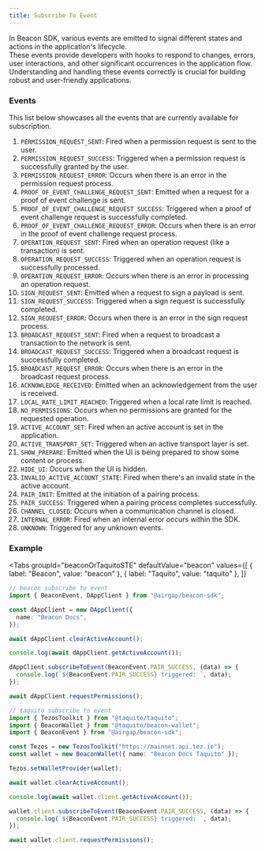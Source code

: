 ```yaml
---
title: Subscribe To Event
---
```



In Beacon SDK, various events are emitted to signal different states and actions in the application's lifecycle. <br />
These events provide developers with hooks to respond to changes, errors, user interactions, and other significant occurrences in the application flow.<br />
Understanding and handling these events correctly is crucial for building robust and user-friendly applications. <br />

### Events

This list below showcases all the events that are currently available for subscription.

1. `PERMISSION_REQUEST_SENT`: Fired when a permission request is sent to the user.
2. `PERMISSION_REQUEST_SUCCESS`: Triggered when a permission request is successfully granted by the user.
3. `PERMISSION_REQUEST_ERROR`: Occurs when there is an error in the permission request process.
4. `PROOF_OF_EVENT_CHALLENGE_REQUEST_SENT`: Emitted when a request for a proof of event challenge is sent.
5. `PROOF_OF_EVENT_CHALLENGE_REQUEST_SUCCESS`: Triggered when a proof of event challenge request is successfully completed.
6. `PROOF_OF_EVENT_CHALLENGE_REQUEST_ERROR`: Occurs when there is an error in the proof of event challenge request process.
7. `OPERATION_REQUEST_SENT`: Fired when an operation request (like a transaction) is sent.
8. `OPERATION_REQUEST_SUCCESS`: Triggered when an operation request is successfully processed.
9. `OPERATION_REQUEST_ERROR`: Occurs when there is an error in processing an operation request.
10. `SIGN_REQUEST_SENT`: Emitted when a request to sign a payload is sent.
11. `SIGN_REQUEST_SUCCESS`: Triggered when a sign request is successfully completed.
12. `SIGN_REQUEST_ERROR`: Occurs when there is an error in the sign request process.
13. `BROADCAST_REQUEST_SENT`: Fired when a request to broadcast a transaction to the network is sent.
14. `BROADCAST_REQUEST_SUCCESS`: Triggered when a broadcast request is successfully completed.
15. `BROADCAST_REQUEST_ERROR`: Occurs when there is an error in the broadcast request process.
16. `ACKNOWLEDGE_RECEIVED`: Emitted when an acknowledgement from the user is received.
17. `LOCAL_RATE_LIMIT_REACHED`: Triggered when a local rate limit is reached.
18. `NO_PERMISSIONS`: Occurs when no permissions are granted for the requested operation.
19. `ACTIVE_ACCOUNT_SET`: Fired when an active account is set in the application.
20. `ACTIVE_TRANSPORT_SET`: Triggered when an active transport layer is set.
21. `SHOW_PREPARE`: Emitted when the UI is being prepared to show some content or process.
22. `HIDE_UI`: Occurs when the UI is hidden.
23. `INVALID_ACTIVE_ACCOUNT_STATE`: Fired when there's an invalid state in the active account.
24. `PAIR_INIT`: Emitted at the initiation of a pairing process.
25. `PAIR_SUCCESS`: Triggered when a pairing process completes successfully.
26. `CHANNEL_CLOSED`: Occurs when a communication channel is closed.
27. `INTERNAL_ERROR`: Fired when an internal error occurs within the SDK.
28. `UNKNOWN`: Triggered for any unknown events.

### Example

<Tabs
  groupId="beaconOrTaquitoSTE"
  defaultValue="beacon"
  values={[
    { label: "Beacon", value: "beacon" },
    { label: "Taquito", value: "taquito" },
  ]}
>
  <TabItem value="beacon">

```ts live
// beacon subscribe to event
import { BeaconEvent, DAppClient } from "@airgap/beacon-sdk";

const dAppClient = new DAppClient({
  name: "Beacon Docs",
});

await dAppClient.clearActiveAccount();

console.log(await dAppClient.getActiveAccount());

dAppClient.subscribeToEvent(BeaconEvent.PAIR_SUCCESS, (data) => {
  console.log(`${BeaconEvent.PAIR_SUCCESS} triggered: `, data);
});

await dAppClient.requestPermissions();
```

</TabItem>

<TabItem value="taquito">

```ts live
// taquito subscribe to event
import { TezosToolkit } from "@taquito/taquito";
import { BeaconWallet } from "@taquito/beacon-wallet";
import { BeaconEvent } from "@airgap/beacon-sdk";

const Tezos = new TezosToolkit("https://mainnet.api.tez.ie");
const wallet = new BeaconWallet({ name: "Beacon Docs Taquito" });

Tezos.setWalletProvider(wallet);

await wallet.clearActiveAccount();

console.log(await wallet.client.getActiveAccount());

wallet.client.subscribeToEvent(BeaconEvent.PAIR_SUCCESS, (data) => {
  console.log(`${BeaconEvent.PAIR_SUCCESS} triggered: `, data);
});

await wallet.client.requestPermissions();
```

</TabItem>
</Tabs>
